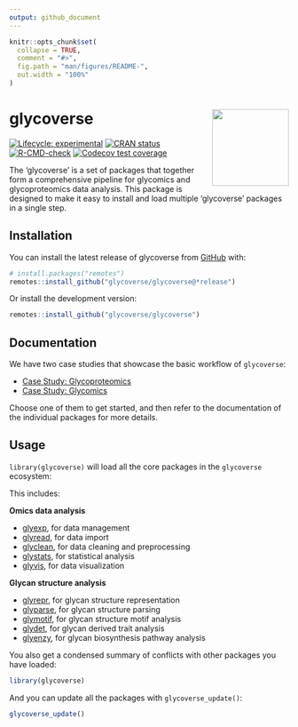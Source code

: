 ```yaml
---
output: github_document
---
```


<!-- README.md is generated from README.Rmd. Please edit that file -->

```r
knitr::opts_chunk$set(
  collapse = TRUE,
  comment = "#>",
  fig.path = "man/figures/README-",
  out.width = "100%"
)
```

# glycoverse <a href="https://glycoverse.github.io/glycoverse/"><img src="man/figures/logo.png" align="right" height="138" /></a>

<!-- badges: start -->
[![Lifecycle: experimental](https://img.shields.io/badge/lifecycle-experimental-orange.svg)](https://lifecycle.r-lib.org/articles/stages.html#experimental)
[![CRAN status](https://www.r-pkg.org/badges/version/glycoverse)](https://CRAN.R-project.org/package=glycoverse)
[![R-CMD-check](https://github.com/glycoverse/glycoverse/actions/workflows/R-CMD-check.yaml/badge.svg)](https://github.com/glycoverse/glycoverse/actions/workflows/R-CMD-check.yaml)
[![Codecov test coverage](https://codecov.io/gh/glycoverse/glycoverse/graph/badge.svg)](https://app.codecov.io/gh/glycoverse/glycoverse)
<!-- badges: end -->

The 'glycoverse' is a set of packages that together form a comprehensive pipeline for glycomics and glycoproteomics data analysis.
This package is designed to make it easy to install and load multiple 'glycoverse' packages in a single step.

## Installation

You can install the latest release of glycoverse from [GitHub](https://github.com/) with:

``` r
# install.packages("remotes")
remotes::install_github("glycoverse/glycoverse@*release")
```

Or install the development version:

``` r
remotes::install_github("glycoverse/glycoverse")
```

## Documentation

We have two case studies that showcase the basic workflow of `glycoverse`:

- [Case Study: Glycoproteomics](https://glycoverse.github.io/glycoverse/articles/case-study-1.html)
- [Case Study: Glycomics](https://glycoverse.github.io/glycoverse/articles/case-study-2.html)

Choose one of them to get started, and then refer to the documentation of the individual packages for more details.

## Usage

`library(glycoverse)` will load all the core packages in the `glycoverse` ecosystem:

This includes:

**Omics data analysis**

- [glyexp](https://glycoverse.github.io/glyexp/), for data management
- [glyread](https://glycoverse.github.io/glyread/), for data import
- [glyclean](https://glycoverse.github.io/glyclean/), for data cleaning and preprocessing
- [glystats](https://glycoverse.github.io/glystats/), for statistical analysis
- [glyvis](https://glycoverse.github.io/glyvis/), for data visualization

**Glycan structure analysis**

- [glyrepr](https://glycoverse.github.io/glyrepr/), for glycan structure representation
- [glyparse](https://glycoverse.github.io/glyparse/), for glycan structure parsing
- [glymotif](https://glycoverse.github.io/glymotif/), for glycan structure motif analysis
- [glydet](https://glycoverse.github.io/glydet/), for glycan derived trait analysis
- [glyenzy](https://glycoverse.github.io/glyenzy/), for glycan biosynthesis pathway analysis

You also get a condensed summary of conflicts with other packages you have loaded:

```r
library(glycoverse)
```

And you can update all the packages with `glycoverse_update()`:

```r
glycoverse_update()
```